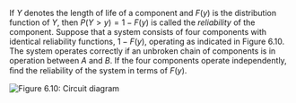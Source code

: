 If $Y$ denotes the length of life of a component and $F(y)$ is the distribution function of $Y$, then $P(Y > y) = 1 - F(y)$ is called the _reliability_ of the component.
Suppose that a system consists of four components with identical reliability functions, $1 - F(y)$, operating as indicated in Figure 6.10.
The system operates correctly if an unbroken chain of components is in operation between $A$ and $B$.
If the four components operate independently, ﬁnd the reliability of the system in terms of $F(y)$.

![Figure 6.10: Circuit diagram](../../../images/exercises/chapter-6-exercises/ex-6-108-diagram.png)
